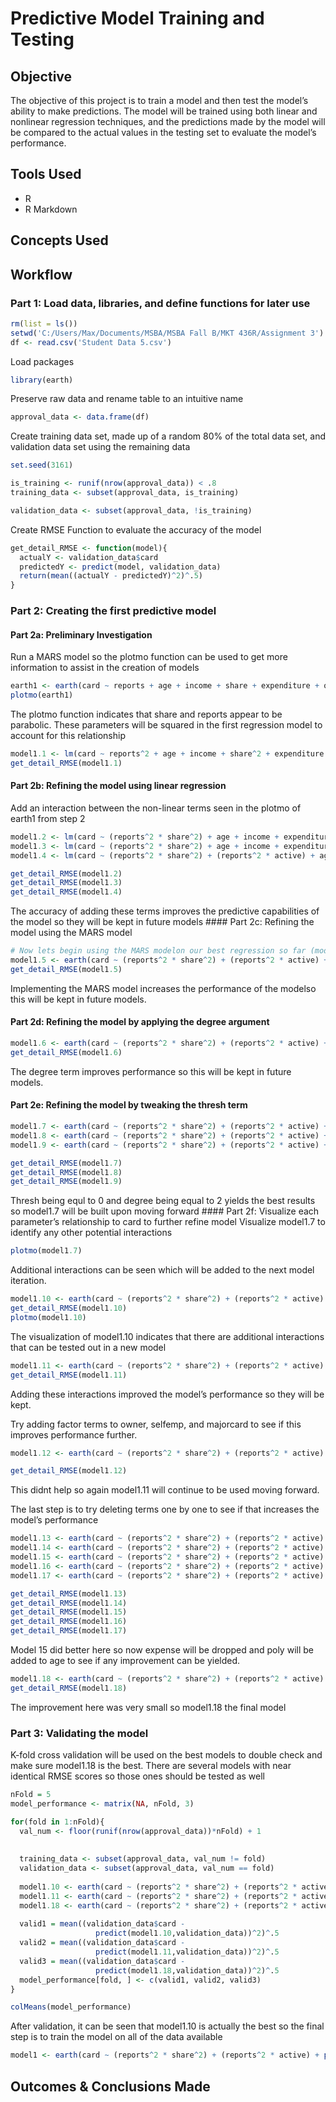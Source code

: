 
# Predictive Model Training and Testing

## Objective
The objective of this project is to train a model and then test the model's ability to make predictions.  The model will be trained using both linear and nonlinear regression techniques, and the predictions made by the model will be compared to the actual values in the testing set to evaluate the model's performance.

## Tools Used
- R
- R Markdown

## Concepts Used


## Workflow
### Part 1: Load data, libraries, and define functions for later use
```r
rm(list = ls())
setwd('C:/Users/Max/Documents/MSBA/MSBA Fall B/MKT 436R/Assignment 3')
df <- read.csv('Student Data 5.csv')
```
Load packages
```r
library(earth)
```
Preserve raw data and rename table to an intuitive name
```r
approval_data <- data.frame(df)
```
Create training data set, made up of a random 80% of the total data set, and validation data set using the remaining data
```r
set.seed(3161)

is_training <- runif(nrow(approval_data)) < .8
training_data <- subset(approval_data, is_training)

validation_data <- subset(approval_data, !is_training)
```

Create RMSE Function to evaluate the accuracy of the model
```r
get_detail_RMSE <- function(model){
  actualY <- validation_data$card
  predictedY <- predict(model, validation_data)
  return(mean((actualY - predictedY)^2)^.5)
}
```
### Part 2: Creating the first predictive model
#### Part 2a: Preliminary Investigation
Run a MARS model so the plotmo function can be used to get more information to assist in the creation of models
```r
earth1 <- earth(card ~ reports + age + income + share + expenditure + owner + selfemp + dependents + months + majorcards + active, data = training_data)
plotmo(earth1)
```

The plotmo function indicates that share and reports appear to be parabolic.  These parameters will be squared in the first regression model to account for this relationship
```r
model1.1 <- lm(card ~ reports^2 + age + income + share^2 + expenditure + owner + selfemp + dependents + months + majorcards + active, data = training_data)
get_detail_RMSE(model1.1)
```
#### Part 2b: Refining the model using linear regression
Add an interaction between the non-linear terms seen in the plotmo of earth1 from step 2
```r
model1.2 <- lm(card ~ (reports^2 * share^2) + age + income + expenditure + owner + selfemp + dependents + months + majorcards + share^2 + active, data = training_data)
model1.3 <- lm(card ~ (reports^2 * share^2) + age + income + expenditure + owner + selfemp + dependents + months + majorcards + (share^2 * active), data = training_data)
model1.4 <- lm(card ~ (reports^2 * share^2) + (reports^2 * active) + age + income + expenditure + owner + selfemp + dependents + months + majorcards + (share^2 * active), data = training_data)

get_detail_RMSE(model1.2)
get_detail_RMSE(model1.3)
get_detail_RMSE(model1.4)
```
The accuracy of adding these terms improves the predictive capabilities of the model so they will be kept in future models
#### Part 2c: Refining the model using the MARS model
```r
# Now lets begin using the MARS modelon our best regression so far (model1B.4)
model1.5 <- earth(card ~ (reports^2 * share^2) + (reports^2 * active) + age + income + expenditure + owner + selfemp + dependents + months + majorcards + (share^2 * active), data = training_data)
get_detail_RMSE(model1.5)
```
Implementing the MARS model increases the performance of the modelso this will be kept in future models.

#### Part 2d: Refining the model by applying the degree argument
```r
model1.6 <- earth(card ~ (reports^2 * share^2) + (reports^2 * active) + age + income + expenditure + owner + selfemp + dependents + months + majorcards + (share^2 * active), degree = 2, data = training_data)
get_detail_RMSE(model1.6)
```
The degree term improves performance so this will be kept in future models.

#### Part 2e: Refining the model by tweaking the thresh term
```r
model1.7 <- earth(card ~ (reports^2 * share^2) + (reports^2 * active) + age + income + expenditure + owner + selfemp + dependents + months + majorcards + (share^2 * active), degree = 2, thresh = 0, data = training_data)
model1.8 <- earth(card ~ (reports^2 * share^2) + (reports^2 * active) + age + income + expenditure + owner + selfemp + dependents + months + majorcards + (share^2 * active), degree = 2, thresh = 0.1, data = training_data)
model1.9 <- earth(card ~ (reports^2 * share^2) + (reports^2 * active) + age + income + expenditure + owner + selfemp + dependents + months + majorcards + (share^2 * active), degree = 2, thresh = 0.01, data = training_data)

get_detail_RMSE(model1.7)
get_detail_RMSE(model1.8)
get_detail_RMSE(model1.9)
```
Thresh being equl to 0 and degree being equal to 2 yields the best results so model1.7 will be built upon moving forward
#### Part 2f: Visualize each parameter's relationship to card to further refine model
Visualize model1.7 to identify any other potential interactions
```r
plotmo(model1.7)
```
Additional interactions can be seen which will be added to the next model iteration.

```r
model1.10 <- earth(card ~ (reports^2 * share^2) + (reports^2 * active) + age + income + expenditure + (reports^2 * owner) + (owner * share^2) + (selfemp * owner) + dependents + months + majorcards + (share^2 * active), degree = 2, thresh = 0, data = training_data)
get_detail_RMSE(model1.10)
plotmo(model1.10)
```
The visualization of model1.10 indicates that there are additional interactions that can be tested out in a new model
```r
model1.11 <- earth(card ~ (reports^2 * share^2) + (reports^2 * active) + age + income + expenditure + (reports^2 * owner) + (owner * share^2) + (selfemp * owner) + (reports^2 * dependents) + (owner * dependents) + months + (majorcards * owner) + (majorcards * selfemp) + (share^2 * active), degree = 2, thresh = 0, data = training_data)
get_detail_RMSE(model1.11)
```
Adding these interactions improved the model's performance so they will be kept.

Try adding factor terms to owner, selfemp, and majorcard to see if this improves performance further.
```r
model1.12 <- earth(card ~ (reports^2 * share^2) + (reports^2 * active) + age + income + expenditure + (reports^2 * factor(owner)) + (factor(owner) * share^2) + (factor(selfemp) * factor(owner)) + dependents + months + factor(majorcards) + (share^2 * active), degree = 2, thresh = 0, data = training_data)

get_detail_RMSE(model1.12)
```
This didnt help so again model1.11 will continue to be used moving forward.

The last step is to try deleting terms one by one to see if that increases the model's performance
```r
model1.13 <- earth(card ~ (reports^2 * share^2) + (reports^2 * active) + income + expenditure + (reports^2 * owner) + (owner * share^2) + (selfemp * owner) + dependents + months + majorcards + (share^2 * active), degree = 2, thresh = 0, data = training_data)
model1.14 <- earth(card ~ (reports^2 * share^2) + (reports^2 * active) + age + expenditure + (reports^2 * owner) + (owner * share^2) + (selfemp * owner) + dependents + months + majorcards + (share^2 * active), degree = 2, thresh = 0, data = training_data)
model1.15 <- earth(card ~ (reports^2 * share^2) + (reports^2 * active) + age + income + (reports^2 * owner) + (owner * share^2) + (selfemp * owner) + dependents + months + majorcards + (share^2 * active), degree = 2, thresh = 0, data = training_data)
model1.16 <- earth(card ~ (reports^2 * share^2) + (reports^2 * active) + age + income + expenditure + (reports^2 * owner) + (owner * share^2) + (selfemp * owner) + months + majorcards + (share^2 * active), degree = 2, thresh = 0, data = training_data)
model1.17 <- earth(card ~ (reports^2 * share^2) + (reports^2 * active) + age + income + expenditure + (reports^2 * owner) + (owner * share^2) + (selfemp * owner) + dependents + majorcards + (share^2 * active), degree = 2, thresh = 0, data = training_data)

get_detail_RMSE(model1.13)
get_detail_RMSE(model1.14)
get_detail_RMSE(model1.15)
get_detail_RMSE(model1.16)
get_detail_RMSE(model1.17)
```

Model 15 did better here so now expense will be dropped and poly will be added to age to see if any improvement can be yielded.

```r
model1.18 <- earth(card ~ (reports^2 * share^2) + (reports^2 * active) + poly(age,3) + income + (reports^2 * owner) + (owner * share^2) + (selfemp * owner) + dependents + months + majorcards + (share^2 * active), degree = 2, thresh = 0, data = training_data)
get_detail_RMSE(model1.18)
```
The improvement here was very small so model1.18 the final model




### Part 3: Validating the model
K-fold cross validation will be used on the best models to double check and make sure model1.18 is the best.  There are several models with near identical RMSE scores so those ones should be tested as well
```r
nFold = 5
model_performance <- matrix(NA, nFold, 3)

for(fold in 1:nFold){
  val_num <- floor(runif(nrow(approval_data))*nFold) + 1
  
  
  training_data <- subset(approval_data, val_num != fold)
  validation_data <- subset(approval_data, val_num == fold)
  
  model1.10 <- earth(card ~ (reports^2 * share^2) + (reports^2 * active) + age + income + expenditure + (reports^2 * owner) + (owner * share^2) + (selfemp * owner) + dependents + months + majorcards + (share^2 * active), degree = 2, thresh = 0, data = training_data)
  model1.11 <- earth(card ~ (reports^2 * share^2) + (reports^2 * active) + age + income + expenditure + (reports^2 * owner) + (owner * share^2) + (selfemp * owner) + (reports^2 * dependents) + (owner * dependents) + months + (majorcards * owner) + (majorcards * selfemp) + (share^2 * active), degree = 2, thresh = 0, data = training_data)
  model1.18 <- earth(card ~ (reports^2 * share^2) + (reports^2 * active) + poly(age,3) + income + (reports^2 * owner) + (owner * share^2) + (selfemp * owner) + dependents + months + majorcards + (share^2 * active), degree = 2, thresh = 0, data = training_data)
  
  valid1 = mean((validation_data$card -
                   predict(model1.10,validation_data))^2)^.5
  valid2 = mean((validation_data$card -
                   predict(model1.11,validation_data))^2)^.5
  valid3 = mean((validation_data$card -
                   predict(model1.18,validation_data))^2)^.5
  model_performance[fold, ] <- c(valid1, valid2, valid3)
}

colMeans(model_performance)
```

After validation, it can be seen that model1.10 is actually the best so the final step is to train the model on all of the data available

```r
model1 <- earth(card ~ (reports^2 * share^2) + (reports^2 * active) + poly(age,3) + income + (reports^2 * owner) + (owner * share^2) + (selfemp * owner) + dependents + months + majorcards + (share^2 * active), degree = 2, thresh = 0, data = approval_data)
```


## Outcomes & Conclusions Made